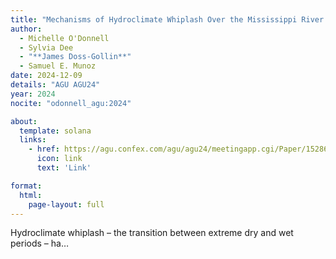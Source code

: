 ```yaml
---
title: "Mechanisms of Hydroclimate Whiplash Over the Mississippi River Basin"
author:
  - Michelle O'Donnell
  - Sylvia Dee
  - "**James Doss-Gollin**"
  - Samuel E. Munoz
date: 2024-12-09
details: "AGU AGU24"
year: 2024
nocite: "odonnell_agu:2024"

about:
  template: solana
  links:
    - href: https://agu.confex.com/agu/agu24/meetingapp.cgi/Paper/1528654
      icon: link
      text: 'Link'

format:
  html:
    page-layout: full
---
```


Hydroclimate whiplash – the transition between extreme dry and wet periods – ha...

:::{#bibliography}
:::